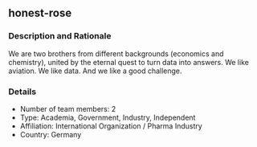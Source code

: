 ## honest-rose

### Description and Rationale
We are two brothers from different backgrounds (economics and chemistry), united by the eternal quest to turn data into answers. We like aviation. We like data. And we like a good challenge.

### Details

* Number of team members: 2
* Type: Academia, Government, Industry, Independent
* Affiliation: International Organization / Pharma Industry
* Country: Germany

